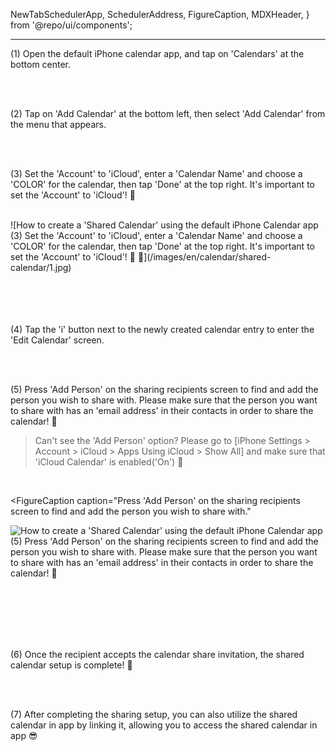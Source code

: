  NewTabSchedulerApp,
  SchedulerAddress,
  FigureCaption,
  MDXHeader,
} from '@repo/ui/components';

---

(1) Open the default iPhone calendar app, and tap on 'Calendars' at the bottom center.

<br />
<br />

(2) Tap on 'Add Calendar' at the bottom left, then select 'Add Calendar' from
the menu that appears.

<br />
<br />

(3) Set the 'Account' to 'iCloud', enter a 'Calendar Name' and choose a 'COLOR' for the calendar, then tap 'Done' at the top right. It's important to set the 'Account' to 'iCloud'! 📌

<br />

<FigureCaption caption="It's important to set the 'Account' to 'iCloud'! 📌">
  ![How to create a 'Shared Calendar' using the default iPhone Calendar app (3)
  Set the 'Account' to 'iCloud', enter a 'Calendar Name' and choose a 'COLOR'
  for the calendar, then tap 'Done' at the top right. It's important to set the
  'Account' to 'iCloud'! 📌 📌](/images/en/calendar/shared-calendar/1.jpg)
</FigureCaption>

<br />
<br />
<br />
<br />
<br />

(4) Tap the 'i' button next to the newly created calendar entry to enter the 'Edit Calendar' screen.

<br />
<br />

(5) Press 'Add Person' on the sharing recipients screen to find and add the
person you wish to share with. Please make sure that the person you want to
share with has an 'email address' in their contacts in order to share the
calendar! 📌

> Can't see the 'Add Person' option? Please go to [iPhone Settings > Account > iCloud > Apps Using iCloud > Show All] and make sure that 'iCloud Calendar' is enabled('On') 🙏

<br />

<FigureCaption
  caption="Press 'Add Person' on the sharing recipients screen to find and add the
person you wish to share with."
>
  ![How to create a 'Shared Calendar' using the default iPhone Calendar app (5)
  Press 'Add Person' on the sharing recipients screen to find and add the person
  you wish to share with. Please make sure that the person you want to share
  with has an 'email address' in their contacts in order to share the calendar!
  📌](/images/en/calendar/shared-calendar/2.jpg)
</FigureCaption>

<br />
<br />
<br />
<br />
<br />

(6) Once the recipient accepts the calendar share invitation, the shared
calendar setup is complete! 🙌

<br />
<br />

(7) After completing the sharing setup, you can also utilize the shared calendar
in <NewTabSchedulerApp locale='en' /> app by linking it, allowing you to
access the shared calendar in <NewTabSchedulerApp locale='en' /> app 😎
